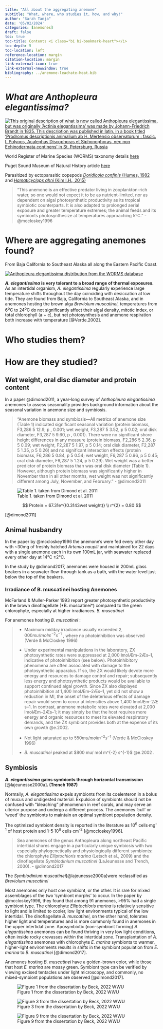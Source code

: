 ```yaml
---
title: "All about the aggregating anemone"
subtitle: "What, where, who studies it, how, and why!"
author: "Sarah Tanja"
date: '05/02/2024'
categories: [anemones]
draft: false
toc: true
toc-title: Contents <i class="bi bi-bookmark-heart"></i>
toc-depth: 5
toc-location: left
reference-location: margin
citation-location: margin
link-external-icon: true
link-external-newwindow: true
bibliography: ../anemone-leachate-heat.bib
---
```


# *What are Anthopleura elegantissima?*

[![This original description of what is now called Anthopleura elegantissima, but was originally 'Actinia elegantissima' was made by Johann-Friedrich Brandt in 1835. This description was published in latin, in a book titled 'Prodromus descriptionis animalium ab H. Mertensio observatorum : fascic. I. Polypos, Acalephas Discophoras et Siphonophoras, nec non Echinodermata continens' in St. Petersburg, Russia](brandt1835.png)](https://www.biodiversitylibrary.org/page/10765502)

World Register of Marine Species (WORMS) taxonomy details [here](https://www.marinespecies.org/aphia.php?p=taxdetails&id=283347)

Puget Sound Museum of Natural History article [here](https://www.pugetsound.edu/puget-sound-museum-natural-history/exhibits/marine-panel/aggregating-anemone)

Parasitized by ectoparasitic copepods [*Doridicola confinis* (Humes, 1982](https://www.marinespecies.org/aphia.php?p=taxdetails&id=358339#attributes) and [*Hamaticyclops ahni* (Kim I.H., 2015)](https://www.marinespecies.org/aphia.php?p=taxdetails&id=868985#attributes)

> "This anemone is an effective predator living in zooplankton-rich water, so one would not expect it to be as nutrient-limited, nor as dependent on algal photosynthetic productivity as its tropical symbiotic counterparts. It is also adapted to prolonged aerial exposure and greater temperature extremes; the animal feeds and its symbionts photosynthesize at temperatures approaching 5°C." - @mccloskey1996

# Where are aggregating anemones found?

From Baja California to Southeast Alaska all along the Eastern Pacific Coast.

[![Anthopleura elegantissima distribution from the WORMS database](WORMS_distribution.png)](https://www.marinespecies.org/aphia.php?p=taxdetails&id=283347#distributions)

***A. elegantissima*** **is very tolerant to a broad range of thermal exposures.** As an intertidal organism, *A. elegantissima* regularly experience large temperature shifts throughout the day coinciding with desiccation at low tide. They are found from Baja, California to Southeast Alaska, and in anemones hosting the brown alga *Breviolum muscatinei*, temperatures from 6^o^C to 24^o^C do not significantly affect their algal density, mitotic index, or total chlorophyll (a + c), but net photosynthesis and anemone respiration both increase with temperature [@Verde.2002].

# Who studies them?

# How are they studied?

## Wet weight, oral disc diameter and protein content

In a paper @dimond2011, a year-long survey of *Anthopleura elegantissima* anemones to assess seasonality provides background information about the seasonal variation in anemone size and symbiosis. 

> "Anemone biomass and symbiosis—All metrics of anemone size (Table 1) indicated significant seasonal variation (protein biomass, F3,286 5 12.9, p , 0.001; wet weight, F3,287 5 3.52, p 5 0.02; oral disk diameter, F3,287 5 9.60, p , 0.001). There were no significant shore height differences in any measure (protein biomass, F2,286 5 2.36, p 5 0.09; wet weight, F2,287 5 1.97, p 5 0.14; oral disk diameter, F2,287 5 1.35, p 5 0.26) and no significant interaction effects (protein biomass, F6,286 5 0.84, p 5 0.54; wet weight, F6,287 5 0.96, p 5 0.45; oral disk diameter, F6,287 5 1.24, p 5 0.29). Wet weight was a better predictor of protein biomass than was oral disk diameter (Table 1). However, although protein biomass was significantly higher in November than in all other months, wet weight was not significantly different among July, November, and February." - @dimond2011

![Table 1. taken from Dimond et al. 2011](dimond2011_table1.png)

$$
Protein = 67.31e^{(0.3143wet weight)} \\
r^{2} = 0.80
$$

[@dimond2011]

## Animal husbandry

In the paper by @mccloskey1996 the anemone's were fed every other day with \~30mg of freshly hatched *Artemia nauplii* and maintained for 22 days with a single anemone each in its own 100mL jar, with seawater replaced every other day at 14°C ±2°C.

In the study by @dimond2017, anemones were housed in 200mL glass beakers in a seawater flow-through tank as a bath, with the water level just below the top of the beakers.

### Irradiance of B. muscatinei hosting Anemones

McFarland & Muller-Parker 1993 report greater photosynthetic productivity in the brown dinoflagellate (\*B. muscatinei\*) compared to the green chlorophyte, especially at higher irradiances. *B. muscatinei*

For anemones hosting *B. muscatinei* :

> -   Maximum midday irradiance usually exceeded $2,000 mu/ mol m^{-2} s^{-1}$ , where no photoinhibition was observed (Verde & McCloskey 1996)
>
> -   Under experimental manipulations in the laboratory, ZX photosynthetic rates were suppressed at 2,000 lmolÆm--2Æs--1, indicative of photoinhibition (see below). Photoinhibitory phenomena are often associated with damage to the photosynthetic apparatus. If so, the ZX would likely devote more energy and resources to damage control and repair; subsequently less energy and photosynthetic products would be available to support continued algal growth. Since ZX also displayed photoinhibition at 1,400 lmolÆm--2Æs--1, yet did not show a reduction in MI, the onset of the deleterious effects of damage repair would seem to occur at intensities above 1,400 lmolÆm--2Æ s--1. In contrast, anemone metabolic rates were elevated at 2,000 lmolÆm--2Æs--1; it may simply be that the host requires more energy and organic resources to meet its elevated respiratory demands, and the ZX symbiont provides both at the expense of its own growth @e.2002.
>
> -   Not light saturated up to $550 mu/ mol m^{-2} s^{-1}$ (Verde & McCloskey 1996)
>
> -   *B. muscatinei* peaked at \$800 mu/ mol m\^{-2} s\^{-1}\$ @e.2002 .

## Symbiosis

***A. elegantissima*** **gains symbionts through horizontal transmission** [@lajeunesse2000a]**. (Trench 1987)**

Normally, *A. elegantissima* expels symbionts from its coelenteron in a bolus of mucus and undigested material. Expulsion of symbionts should not be confused with "bleaching" phenomenon in reef corals, and may serve an ulterior purpose and undergo a different process. The anemones 'cull' or 'weed' the symbionts to maintain an optimal symbiont population density.

The optimized symbiont density is reported in the literature as 10^6^ cells·mg^-1^ of host protein and 1-5·10^6^ cells·cm^-2^ [@mccloskey1996].

> Sea anemones of the genus Anthopleura along northeast Pacific intertidal shores engage in a particularly unique symbiosis with two especially phylogenetically and physiologically different symbionts: the chlorophyte *Elliptochloris marina* (Letsch et al., 2009) and the dinoflagellate *Symbiodinium muscatinei* (LaJeunesse and Trench, 2000). - @dimond2017

The *Symbiodinium muscatinei*[@lajeunesse2000a]were reclassified as *Breviolum muscatinei*

Most anemones only host one symbiont, or the other. It is rare for mixed assemblages of the two 'symbiont morphs' to occur. In the paper by @mccloskey1996, they found that among 91 anemones, \>95% had a single symbiont type. The chlorophyte *Elliptochloris marina* is relatively sensitive to light and is limited to cooler, low light environments typical of the low intertidal. The dinoflagellate *B. muscatinei*, on the other hand, tolerates higher light and temperatures and is more commonly found in anemones in the upper intertidal zone. Aposymbiotic (non-symbiont forming) *A. elegantissima* anemones can be found thriving in very low light conditions, often inside rocky crevasses within the intertidal zone. Transplantation of *A. elegantissima* anemones with chlorophyte *E. marina* symbionts to warmer, higher-light environments results in shifts in the symbiont population from *E. marina* to *B. muscatinei* [@dimond2017].

Anemones hosting *B. muscatinei* have a golden-brown color, while those that host *E. marina* are mossy green. Symbiont type can be verified by viewing excised tentacles under light microscopy, and commonly, no mixed-symbiont populations are observed [@dimond2017].

![Figure 1 from the dissertation by Beck, 2022 WWU](beck-fig1.png)

![Figure 3 from the dissertation by Beck, 2022 WWU](beck-fig3.png)

![Figure 9 from the dissertation by Beck, 2022 WWU](beck-fig9.png)
